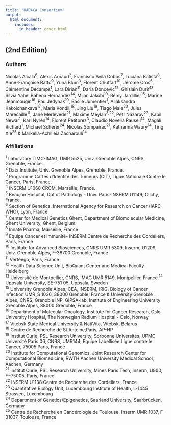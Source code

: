 ```yaml
---
title: "HADACA Consortium"
output:
  html_document:
    includes:
      in_header: cover.html
---
```

## (2nd Edition)

### Authors  
Nicolas Alcala<sup>6</sup>, Alexis Arnaud<sup>2</sup>, Francisco Avila Cobos<sup>7</sup>, Luciana Batista<sup>8</sup>, Anne-Françoise Batto<sup>9</sup>, Yuna Blum<sup>3</sup>, Florent Chuffart<sup>10</sup>, Jérôme Cros<sup>5</sup>, Clémentine Decamps<sup>1</sup>, Lara Dirian<sup>11</sup>, Daria Doncevic<sup>12</sup>, Ghislain Durif<sup>13</sup>, Silvia Yahel Bahena Hernandez<sup>14</sup>, Milan Jakobi<sup>10</sup>, Rémy Jardillier<sup>15</sup>, Marine Jeanmougin<sup>16</sup>, Pau Jedynak<sup>10</sup>, Basile Jumentier<sup>1</sup>, Aliaksandra Kakoichankava<sup>17</sup>, Maria Kondili<sup>18</sup>, Jing Liu<sup>19</sup>, Tiago Maie<sup>20</sup>, Jules Marécaille<sup>11</sup>, Jane Merlevede<sup>21</sup>, Maxime Meylan<sup>3,22</sup>, Petr Nazarov<sup>23</sup>, Kapil Newar<sup>1</sup>, Karl Nyrén<sup>14</sup>, Florent Petitprez<sup>3</sup>, Claudio Novella Rausell<sup>14</sup>, Magali Richard<sup>1</sup>, Michael Scherer<sup>24</sup>, Nicolas Sompairac<sup>21</sup>, Katharina Waury<sup>14</sup>, Ting Xie<sup>25</sup> & Markella-Achilleia Zacharouli<sup>14</sup>

### Affiliations 

<sup>1</sup> Laboratory TIMC-IMAG, UMR 5525, Univ. Grenoble Alpes, CNRS, Grenoble, France.  
<sup>2</sup> Data Institute, Univ. Grenoble Alpes, Grenoble,
France.  
<sup>3</sup> Programme Cartes d’Identité des Tumeurs (CIT), Ligue Nationale Contre le Cancer, Paris, France.  
<sup>4</sup> INSERM U1068 CRCM, Marseille, France.   
<sup>5</sup> Beaujon Hospital, Dpt of Pathology - Univ. Paris-INSERM U1149; Clichy, France.  
<sup>6</sup> Section of Genetics, International Agency for Research on Cancer (IARC-WHO), Lyon, France  
<sup>7</sup> Center  for  Medical  Genetics  Ghent,  Department  of  Biomolecular  Medicine,  Ghent University,  Ghent,  Belgium.  
<sup>8</sup> Innate Pharma, Marseille, France  
<sup>9</sup> Equipe Cancer et Immunité- INSERM Centre de Recherche des Cordeliers, Paris, France  
<sup>10</sup> Institute for Advanced Biosciences, CNRS UMR 5309, Inserm, U1209, Univ. Grenoble Alpes, F-38700 Grenoble, France  
<sup>11</sup> Verteego, Paris, France  
<sup>12</sup> Health Data Science Unit, BioQuant Center and Medical Faculty Heidelberg  
<sup>13</sup> Université de Montpellier, CNRS, IMAG UMR 5149, Montpellier, France
<sup>14</sup> Uppsala University, SE-751 05, Uppsala, Sweden  
<sup>15</sup> University Grenoble Alpes, CEA, INSERM, IRIG, Biology of Cancer Infection UMR_S 1036, 38000 Grenoble, France & University Grenoble Alpes, CNRS, Grenoble INP, GIPSA-lab, Institute of Engineering University Grenoble Alpes, 38000 Grenoble, France  
<sup>16</sup> Department of Molecular Oncology, Institute for Cancer Research, Oslo University Hospital, The Norwegian Radium Hospital - Oslo, Norway  
<sup>17</sup> Vitebsk State Medical University & NatiVita, Vitebsk, Belarus  
<sup>18</sup> Centre de Recherche de St.Antoine,Paris, AP-HP  
<sup>19</sup> Institut Curie, PSL Research University, Sorbonne Universités, UPMC Université Paris 06, CNRS, UMR144, Equipe Labellisée Ligue contre le Cancer, 75005 Paris, France  
<sup>20</sup> Institute for Computational Genomics, Joint Research Center for Computational Biomedicine, RWTH Aachen University Medical School, Aachen, Germany  
<sup>21</sup> Institut Curie, PSL Research University, Mines Paris Tech, Inserm, U900, F−75005, Paris, France  
<sup>22</sup> INSERM U1138 Centre de Recherche des Cordeliers, France  
<sup>23</sup> Quantitative Biology Unit, Luxembourg Institute of Health, L-1445 Strassen, Luxembourg  
<sup>24</sup> Department of Genetics/Epigenetics, Saarland University, Saarbrücken, Germany  
<sup>25</sup> Centre de Recherche en Cancérologie de Toulouse, Inserm  UMR  1037, F-31037, Toulouse, France  


